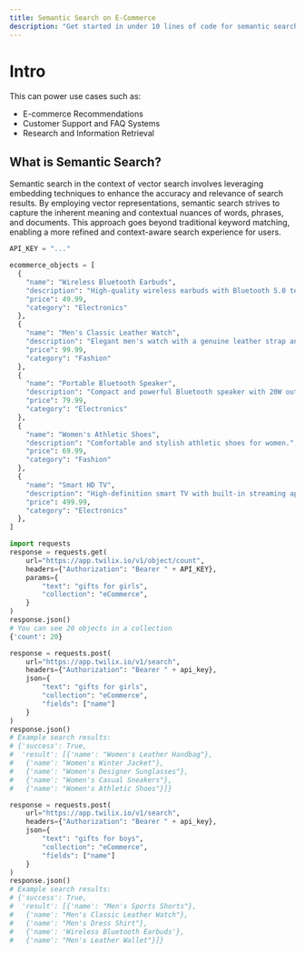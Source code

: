 ```yaml
---
title: Semantic Search on E-Commerce
description: "Get started in under 10 lines of code for semantic search"
---
```


# Intro

This can power use cases such as:

- E-commerce Recommendations
- Customer Support and FAQ Systems
- Research and Information Retrieval

## What is Semantic Search?

Semantic search in the context of vector search involves leveraging embedding techniques to enhance the accuracy 
and relevance of search results. By employing vector representations, semantic search strives to capture the 
inherent meaning and contextual nuances of words, phrases, and documents. This approach goes beyond traditional 
keyword matching, enabling a more refined and context-aware search experience for users.

<Snippet file="installation.mdx" />

```python
API_KEY = "..."

ecommerce_objects = [
  {
    "name": "Wireless Bluetooth Earbuds",
    "description": "High-quality wireless earbuds with Bluetooth 5.0 technology.",
    "price": 49.99,
    "category": "Electronics"
  },
  {
    "name": "Men's Classic Leather Watch",
    "description": "Elegant men's watch with a genuine leather strap and quartz movement.",
    "price": 99.99,
    "category": "Fashion"
  },
  {
    "name": "Portable Bluetooth Speaker",
    "description": "Compact and powerful Bluetooth speaker with 20W output.",
    "price": 79.99,
    "category": "Electronics"
  },
  {
    "name": "Women's Athletic Shoes",
    "description": "Comfortable and stylish athletic shoes for women.",
    "price": 69.99,
    "category": "Fashion"
  },
  {
    "name": "Smart HD TV",
    "description": "High-definition smart TV with built-in streaming apps.",
    "price": 499.99,
    "category": "Electronics"
  },
]

import requests
response = requests.get(
    url="https://app.twilix.io/v1/object/count",
    headers={"Authorization": "Bearer " + API_KEY},
    params={
        "text": "gifts for girls",
        "collection": "eCommerce",
    }
)
response.json()
# You can see 20 objects in a collection
{'count': 20}

response = requests.post(
    url="https://app.twilix.io/v1/search",
    headers={"Authorization": "Bearer " + api_key},
    json={
        "text": "gifts for girls",
        "collection": "eCommerce",
        "fields": ["name"]
    }
)
response.json()
# Example search results:
# {'success': True,
#  'result': [{'name': "Women's Leather Handbag"},
#   {'name': "Women's Winter Jacket"},
#   {'name': "Women's Designer Sunglasses"},
#   {'name': "Women's Casual Sneakers"},
#   {'name': "Women's Athletic Shoes"}]}

response = requests.post(
    url="https://app.twilix.io/v1/search",
    headers={"Authorization": "Bearer " + api_key},
    json={
        "text": "gifts for boys",
        "collection": "eCommerce",
        "fields": ["name"]
    }
)
response.json()
# Example search results:
# {'success': True,
#  'result': [{'name': "Men's Sports Shorts"},
#   {'name': "Men's Classic Leather Watch"},
#   {'name': "Men's Dress Shirt"},
#   {'name': 'Wireless Bluetooth Earbuds'},
#   {'name': "Men's Leather Wallet"}]}

```

